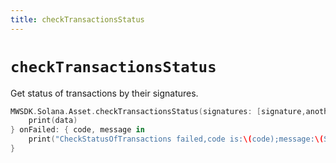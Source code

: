 ```yaml
---
title: checkTransactionsStatus
---
```


# `checkTransactionsStatus`

Get status of transactions by their signatures.
```Swift
MWSDK.Solana.Asset.checkTransactionsStatus(signatures: [signature,another_signature]) { data in
    print(data)
} onFailed: { code, message in
    print("CheckStatusOfTransactions failed,code is:\(code);message:\(String(describing: message))")
}
```

